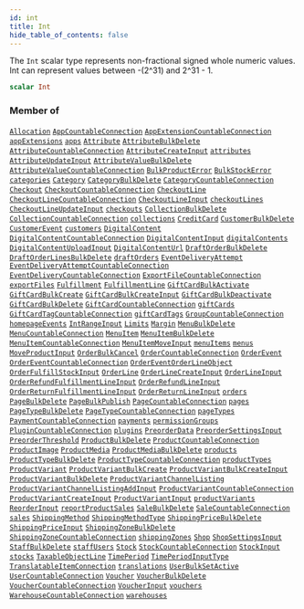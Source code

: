```yaml
---
id: int
title: Int
hide_table_of_contents: false
---
```








The `Int` scalar type represents non-fractional signed whole numeric values. Int can represent values between -(2^31) and 2^31 - 1.

```graphql
scalar Int
```




### Member of

[`Allocation`](../../../developer/api-reference/objects/allocation)  <Badge class="secondary" text="object"/><Bullet />[`AppCountableConnection`](../../../developer/api-reference/objects/app-countable-connection)  <Badge class="secondary" text="object"/><Bullet />[`AppExtensionCountableConnection`](../../../developer/api-reference/objects/app-extension-countable-connection)  <Badge class="secondary" text="object"/><Bullet />[`appExtensions`](../../../developer/api-reference/queries/app-extensions)  <Badge class="secondary" text="query"/><Bullet />[`apps`](../../../developer/api-reference/queries/apps)  <Badge class="secondary" text="query"/><Bullet />[`Attribute`](../../../developer/api-reference/objects/attribute)  <Badge class="secondary" text="object"/><Bullet />[`AttributeBulkDelete`](../../../developer/api-reference/objects/attribute-bulk-delete)  <Badge class="secondary" text="object"/><Bullet />[`AttributeCountableConnection`](../../../developer/api-reference/objects/attribute-countable-connection)  <Badge class="secondary" text="object"/><Bullet />[`AttributeCreateInput`](../../../developer/api-reference/inputs/attribute-create-input)  <Badge class="secondary" text="input"/><Bullet />[`attributes`](../../../developer/api-reference/queries/attributes)  <Badge class="secondary" text="query"/><Bullet />[`AttributeUpdateInput`](../../../developer/api-reference/inputs/attribute-update-input)  <Badge class="secondary" text="input"/><Bullet />[`AttributeValueBulkDelete`](../../../developer/api-reference/objects/attribute-value-bulk-delete)  <Badge class="secondary" text="object"/><Bullet />[`AttributeValueCountableConnection`](../../../developer/api-reference/objects/attribute-value-countable-connection)  <Badge class="secondary" text="object"/><Bullet />[`BulkProductError`](../../../developer/api-reference/objects/bulk-product-error)  <Badge class="secondary" text="object"/><Bullet />[`BulkStockError`](../../../developer/api-reference/objects/bulk-stock-error)  <Badge class="secondary" text="object"/><Bullet />[`categories`](../../../developer/api-reference/queries/categories)  <Badge class="secondary" text="query"/><Bullet />[`Category`](../../../developer/api-reference/objects/category)  <Badge class="secondary" text="object"/><Bullet />[`CategoryBulkDelete`](../../../developer/api-reference/objects/category-bulk-delete)  <Badge class="secondary" text="object"/><Bullet />[`CategoryCountableConnection`](../../../developer/api-reference/objects/category-countable-connection)  <Badge class="secondary" text="object"/><Bullet />[`Checkout`](../../../developer/api-reference/objects/checkout)  <Badge class="secondary" text="object"/><Bullet />[`CheckoutCountableConnection`](../../../developer/api-reference/objects/checkout-countable-connection)  <Badge class="secondary" text="object"/><Bullet />[`CheckoutLine`](../../../developer/api-reference/objects/checkout-line)  <Badge class="secondary" text="object"/><Bullet />[`CheckoutLineCountableConnection`](../../../developer/api-reference/objects/checkout-line-countable-connection)  <Badge class="secondary" text="object"/><Bullet />[`CheckoutLineInput`](../../../developer/api-reference/inputs/checkout-line-input)  <Badge class="secondary" text="input"/><Bullet />[`checkoutLines`](../../../developer/api-reference/queries/checkout-lines)  <Badge class="secondary" text="query"/><Bullet />[`CheckoutLineUpdateInput`](../../../developer/api-reference/inputs/checkout-line-update-input)  <Badge class="secondary" text="input"/><Bullet />[`checkouts`](../../../developer/api-reference/queries/checkouts)  <Badge class="secondary" text="query"/><Bullet />[`CollectionBulkDelete`](../../../developer/api-reference/objects/collection-bulk-delete)  <Badge class="secondary" text="object"/><Bullet />[`CollectionCountableConnection`](../../../developer/api-reference/objects/collection-countable-connection)  <Badge class="secondary" text="object"/><Bullet />[`collections`](../../../developer/api-reference/queries/collections)  <Badge class="secondary" text="query"/><Bullet />[`CreditCard`](../../../developer/api-reference/objects/credit-card)  <Badge class="secondary" text="object"/><Bullet />[`CustomerBulkDelete`](../../../developer/api-reference/objects/customer-bulk-delete)  <Badge class="secondary" text="object"/><Bullet />[`CustomerEvent`](../../../developer/api-reference/objects/customer-event)  <Badge class="secondary" text="object"/><Bullet />[`customers`](../../../developer/api-reference/queries/customers)  <Badge class="secondary" text="query"/><Bullet />[`DigitalContent`](../../../developer/api-reference/objects/digital-content)  <Badge class="secondary" text="object"/><Bullet />[`DigitalContentCountableConnection`](../../../developer/api-reference/objects/digital-content-countable-connection)  <Badge class="secondary" text="object"/><Bullet />[`DigitalContentInput`](../../../developer/api-reference/inputs/digital-content-input)  <Badge class="secondary" text="input"/><Bullet />[`digitalContents`](../../../developer/api-reference/queries/digital-contents)  <Badge class="secondary" text="query"/><Bullet />[`DigitalContentUploadInput`](../../../developer/api-reference/inputs/digital-content-upload-input)  <Badge class="secondary" text="input"/><Bullet />[`DigitalContentUrl`](../../../developer/api-reference/objects/digital-content-url)  <Badge class="secondary" text="object"/><Bullet />[`DraftOrderBulkDelete`](../../../developer/api-reference/objects/draft-order-bulk-delete)  <Badge class="secondary" text="object"/><Bullet />[`DraftOrderLinesBulkDelete`](../../../developer/api-reference/objects/draft-order-lines-bulk-delete)  <Badge class="secondary" text="object"/><Bullet />[`draftOrders`](../../../developer/api-reference/queries/draft-orders)  <Badge class="secondary" text="query"/><Bullet />[`EventDeliveryAttempt`](../../../developer/api-reference/objects/event-delivery-attempt)  <Badge class="secondary" text="object"/><Bullet />[`EventDeliveryAttemptCountableConnection`](../../../developer/api-reference/objects/event-delivery-attempt-countable-connection)  <Badge class="secondary" text="object"/><Bullet />[`EventDeliveryCountableConnection`](../../../developer/api-reference/objects/event-delivery-countable-connection)  <Badge class="secondary" text="object"/><Bullet />[`ExportFileCountableConnection`](../../../developer/api-reference/objects/export-file-countable-connection)  <Badge class="secondary" text="object"/><Bullet />[`exportFiles`](../../../developer/api-reference/queries/export-files)  <Badge class="secondary" text="query"/><Bullet />[`Fulfillment`](../../../developer/api-reference/objects/fulfillment)  <Badge class="secondary" text="object"/><Bullet />[`FulfillmentLine`](../../../developer/api-reference/objects/fulfillment-line)  <Badge class="secondary" text="object"/><Bullet />[`GiftCardBulkActivate`](../../../developer/api-reference/objects/gift-card-bulk-activate)  <Badge class="secondary" text="object"/><Bullet />[`GiftCardBulkCreate`](../../../developer/api-reference/objects/gift-card-bulk-create)  <Badge class="secondary" text="object"/><Bullet />[`GiftCardBulkCreateInput`](../../../developer/api-reference/inputs/gift-card-bulk-create-input)  <Badge class="secondary" text="input"/><Bullet />[`GiftCardBulkDeactivate`](../../../developer/api-reference/objects/gift-card-bulk-deactivate)  <Badge class="secondary" text="object"/><Bullet />[`GiftCardBulkDelete`](../../../developer/api-reference/objects/gift-card-bulk-delete)  <Badge class="secondary" text="object"/><Bullet />[`GiftCardCountableConnection`](../../../developer/api-reference/objects/gift-card-countable-connection)  <Badge class="secondary" text="object"/><Bullet />[`giftCards`](../../../developer/api-reference/queries/gift-cards)  <Badge class="secondary" text="query"/><Bullet />[`GiftCardTagCountableConnection`](../../../developer/api-reference/objects/gift-card-tag-countable-connection)  <Badge class="secondary" text="object"/><Bullet />[`giftCardTags`](../../../developer/api-reference/queries/gift-card-tags)  <Badge class="secondary" text="query"/><Bullet />[`GroupCountableConnection`](../../../developer/api-reference/objects/group-countable-connection)  <Badge class="secondary" text="object"/><Bullet />[`homepageEvents`](../../../developer/api-reference/queries/homepage-events)  <Badge class="secondary" text="query"/><Bullet />[`IntRangeInput`](../../../developer/api-reference/inputs/int-range-input)  <Badge class="secondary" text="input"/><Bullet />[`Limits`](../../../developer/api-reference/objects/limits)  <Badge class="secondary" text="object"/><Bullet />[`Margin`](../../../developer/api-reference/objects/margin)  <Badge class="secondary" text="object"/><Bullet />[`MenuBulkDelete`](../../../developer/api-reference/objects/menu-bulk-delete)  <Badge class="secondary" text="object"/><Bullet />[`MenuCountableConnection`](../../../developer/api-reference/objects/menu-countable-connection)  <Badge class="secondary" text="object"/><Bullet />[`MenuItem`](../../../developer/api-reference/objects/menu-item)  <Badge class="secondary" text="object"/><Bullet />[`MenuItemBulkDelete`](../../../developer/api-reference/objects/menu-item-bulk-delete)  <Badge class="secondary" text="object"/><Bullet />[`MenuItemCountableConnection`](../../../developer/api-reference/objects/menu-item-countable-connection)  <Badge class="secondary" text="object"/><Bullet />[`MenuItemMoveInput`](../../../developer/api-reference/inputs/menu-item-move-input)  <Badge class="secondary" text="input"/><Bullet />[`menuItems`](../../../developer/api-reference/queries/menu-items)  <Badge class="secondary" text="query"/><Bullet />[`menus`](../../../developer/api-reference/queries/menus)  <Badge class="secondary" text="query"/><Bullet />[`MoveProductInput`](../../../developer/api-reference/inputs/move-product-input)  <Badge class="secondary" text="input"/><Bullet />[`OrderBulkCancel`](../../../developer/api-reference/objects/order-bulk-cancel)  <Badge class="secondary" text="object"/><Bullet />[`OrderCountableConnection`](../../../developer/api-reference/objects/order-countable-connection)  <Badge class="secondary" text="object"/><Bullet />[`OrderEvent`](../../../developer/api-reference/objects/order-event)  <Badge class="secondary" text="object"/><Bullet />[`OrderEventCountableConnection`](../../../developer/api-reference/objects/order-event-countable-connection)  <Badge class="secondary" text="object"/><Bullet />[`OrderEventOrderLineObject`](../../../developer/api-reference/objects/order-event-order-line-object)  <Badge class="secondary" text="object"/><Bullet />[`OrderFulfillStockInput`](../../../developer/api-reference/inputs/order-fulfill-stock-input)  <Badge class="secondary" text="input"/><Bullet />[`OrderLine`](../../../developer/api-reference/objects/order-line)  <Badge class="secondary" text="object"/><Bullet />[`OrderLineCreateInput`](../../../developer/api-reference/inputs/order-line-create-input)  <Badge class="secondary" text="input"/><Bullet />[`OrderLineInput`](../../../developer/api-reference/inputs/order-line-input)  <Badge class="secondary" text="input"/><Bullet />[`OrderRefundFulfillmentLineInput`](../../../developer/api-reference/inputs/order-refund-fulfillment-line-input)  <Badge class="secondary" text="input"/><Bullet />[`OrderRefundLineInput`](../../../developer/api-reference/inputs/order-refund-line-input)  <Badge class="secondary" text="input"/><Bullet />[`OrderReturnFulfillmentLineInput`](../../../developer/api-reference/inputs/order-return-fulfillment-line-input)  <Badge class="secondary" text="input"/><Bullet />[`OrderReturnLineInput`](../../../developer/api-reference/inputs/order-return-line-input)  <Badge class="secondary" text="input"/><Bullet />[`orders`](../../../developer/api-reference/queries/orders)  <Badge class="secondary" text="query"/><Bullet />[`PageBulkDelete`](../../../developer/api-reference/objects/page-bulk-delete)  <Badge class="secondary" text="object"/><Bullet />[`PageBulkPublish`](../../../developer/api-reference/objects/page-bulk-publish)  <Badge class="secondary" text="object"/><Bullet />[`PageCountableConnection`](../../../developer/api-reference/objects/page-countable-connection)  <Badge class="secondary" text="object"/><Bullet />[`pages`](../../../developer/api-reference/queries/pages)  <Badge class="secondary" text="query"/><Bullet />[`PageTypeBulkDelete`](../../../developer/api-reference/objects/page-type-bulk-delete)  <Badge class="secondary" text="object"/><Bullet />[`PageTypeCountableConnection`](../../../developer/api-reference/objects/page-type-countable-connection)  <Badge class="secondary" text="object"/><Bullet />[`pageTypes`](../../../developer/api-reference/queries/page-types)  <Badge class="secondary" text="query"/><Bullet />[`PaymentCountableConnection`](../../../developer/api-reference/objects/payment-countable-connection)  <Badge class="secondary" text="object"/><Bullet />[`payments`](../../../developer/api-reference/queries/payments)  <Badge class="secondary" text="query"/><Bullet />[`permissionGroups`](../../../developer/api-reference/queries/permission-groups)  <Badge class="secondary" text="query"/><Bullet />[`PluginCountableConnection`](../../../developer/api-reference/objects/plugin-countable-connection)  <Badge class="secondary" text="object"/><Bullet />[`plugins`](../../../developer/api-reference/queries/plugins)  <Badge class="secondary" text="query"/><Bullet />[`PreorderData`](../../../developer/api-reference/objects/preorder-data)  <Badge class="secondary" text="object"/><Bullet />[`PreorderSettingsInput`](../../../developer/api-reference/inputs/preorder-settings-input)  <Badge class="secondary" text="input"/><Bullet />[`PreorderThreshold`](../../../developer/api-reference/objects/preorder-threshold)  <Badge class="secondary" text="object"/><Bullet />[`ProductBulkDelete`](../../../developer/api-reference/objects/product-bulk-delete)  <Badge class="secondary" text="object"/><Bullet />[`ProductCountableConnection`](../../../developer/api-reference/objects/product-countable-connection)  <Badge class="secondary" text="object"/><Bullet />[`ProductImage`](../../../developer/api-reference/objects/product-image)  <Badge class="secondary" text="object"/><Bullet />[`ProductMedia`](../../../developer/api-reference/objects/product-media)  <Badge class="secondary" text="object"/><Bullet />[`ProductMediaBulkDelete`](../../../developer/api-reference/objects/product-media-bulk-delete)  <Badge class="secondary" text="object"/><Bullet />[`products`](../../../developer/api-reference/queries/products)  <Badge class="secondary" text="query"/><Bullet />[`ProductTypeBulkDelete`](../../../developer/api-reference/objects/product-type-bulk-delete)  <Badge class="secondary" text="object"/><Bullet />[`ProductTypeCountableConnection`](../../../developer/api-reference/objects/product-type-countable-connection)  <Badge class="secondary" text="object"/><Bullet />[`productTypes`](../../../developer/api-reference/queries/product-types)  <Badge class="secondary" text="query"/><Bullet />[`ProductVariant`](../../../developer/api-reference/objects/product-variant)  <Badge class="secondary" text="object"/><Bullet />[`ProductVariantBulkCreate`](../../../developer/api-reference/objects/product-variant-bulk-create)  <Badge class="secondary" text="object"/><Bullet />[`ProductVariantBulkCreateInput`](../../../developer/api-reference/inputs/product-variant-bulk-create-input)  <Badge class="secondary" text="input"/><Bullet />[`ProductVariantBulkDelete`](../../../developer/api-reference/objects/product-variant-bulk-delete)  <Badge class="secondary" text="object"/><Bullet />[`ProductVariantChannelListing`](../../../developer/api-reference/objects/product-variant-channel-listing)  <Badge class="secondary" text="object"/><Bullet />[`ProductVariantChannelListingAddInput`](../../../developer/api-reference/inputs/product-variant-channel-listing-add-input)  <Badge class="secondary" text="input"/><Bullet />[`ProductVariantCountableConnection`](../../../developer/api-reference/objects/product-variant-countable-connection)  <Badge class="secondary" text="object"/><Bullet />[`ProductVariantCreateInput`](../../../developer/api-reference/inputs/product-variant-create-input)  <Badge class="secondary" text="input"/><Bullet />[`ProductVariantInput`](../../../developer/api-reference/inputs/product-variant-input)  <Badge class="secondary" text="input"/><Bullet />[`productVariants`](../../../developer/api-reference/queries/product-variants)  <Badge class="secondary" text="query"/><Bullet />[`ReorderInput`](../../../developer/api-reference/inputs/reorder-input)  <Badge class="secondary" text="input"/><Bullet />[`reportProductSales`](../../../developer/api-reference/queries/report-product-sales)  <Badge class="secondary" text="query"/><Bullet />[`SaleBulkDelete`](../../../developer/api-reference/objects/sale-bulk-delete)  <Badge class="secondary" text="object"/><Bullet />[`SaleCountableConnection`](../../../developer/api-reference/objects/sale-countable-connection)  <Badge class="secondary" text="object"/><Bullet />[`sales`](../../../developer/api-reference/queries/sales)  <Badge class="secondary" text="query"/><Bullet />[`ShippingMethod`](../../../developer/api-reference/objects/shipping-method)  <Badge class="secondary" text="object"/><Bullet />[`ShippingMethodType`](../../../developer/api-reference/objects/shipping-method-type)  <Badge class="secondary" text="object"/><Bullet />[`ShippingPriceBulkDelete`](../../../developer/api-reference/objects/shipping-price-bulk-delete)  <Badge class="secondary" text="object"/><Bullet />[`ShippingPriceInput`](../../../developer/api-reference/inputs/shipping-price-input)  <Badge class="secondary" text="input"/><Bullet />[`ShippingZoneBulkDelete`](../../../developer/api-reference/objects/shipping-zone-bulk-delete)  <Badge class="secondary" text="object"/><Bullet />[`ShippingZoneCountableConnection`](../../../developer/api-reference/objects/shipping-zone-countable-connection)  <Badge class="secondary" text="object"/><Bullet />[`shippingZones`](../../../developer/api-reference/queries/shipping-zones)  <Badge class="secondary" text="query"/><Bullet />[`Shop`](../../../developer/api-reference/objects/shop)  <Badge class="secondary" text="object"/><Bullet />[`ShopSettingsInput`](../../../developer/api-reference/inputs/shop-settings-input)  <Badge class="secondary" text="input"/><Bullet />[`StaffBulkDelete`](../../../developer/api-reference/objects/staff-bulk-delete)  <Badge class="secondary" text="object"/><Bullet />[`staffUsers`](../../../developer/api-reference/queries/staff-users)  <Badge class="secondary" text="query"/><Bullet />[`Stock`](../../../developer/api-reference/objects/stock)  <Badge class="secondary" text="object"/><Bullet />[`StockCountableConnection`](../../../developer/api-reference/objects/stock-countable-connection)  <Badge class="secondary" text="object"/><Bullet />[`StockInput`](../../../developer/api-reference/inputs/stock-input)  <Badge class="secondary" text="input"/><Bullet />[`stocks`](../../../developer/api-reference/queries/stocks)  <Badge class="secondary" text="query"/><Bullet />[`TaxableObjectLine`](../../../developer/api-reference/objects/taxable-object-line)  <Badge class="secondary" text="object"/><Bullet />[`TimePeriod`](../../../developer/api-reference/objects/time-period)  <Badge class="secondary" text="object"/><Bullet />[`TimePeriodInputType`](../../../developer/api-reference/inputs/time-period-input-type)  <Badge class="secondary" text="input"/><Bullet />[`TranslatableItemConnection`](../../../developer/api-reference/objects/translatable-item-connection)  <Badge class="secondary" text="object"/><Bullet />[`translations`](../../../developer/api-reference/queries/translations)  <Badge class="secondary" text="query"/><Bullet />[`UserBulkSetActive`](../../../developer/api-reference/objects/user-bulk-set-active)  <Badge class="secondary" text="object"/><Bullet />[`UserCountableConnection`](../../../developer/api-reference/objects/user-countable-connection)  <Badge class="secondary" text="object"/><Bullet />[`Voucher`](../../../developer/api-reference/objects/voucher)  <Badge class="secondary" text="object"/><Bullet />[`VoucherBulkDelete`](../../../developer/api-reference/objects/voucher-bulk-delete)  <Badge class="secondary" text="object"/><Bullet />[`VoucherCountableConnection`](../../../developer/api-reference/objects/voucher-countable-connection)  <Badge class="secondary" text="object"/><Bullet />[`VoucherInput`](../../../developer/api-reference/inputs/voucher-input)  <Badge class="secondary" text="input"/><Bullet />[`vouchers`](../../../developer/api-reference/queries/vouchers)  <Badge class="secondary" text="query"/><Bullet />[`WarehouseCountableConnection`](../../../developer/api-reference/objects/warehouse-countable-connection)  <Badge class="secondary" text="object"/><Bullet />[`warehouses`](../../../developer/api-reference/queries/warehouses)  <Badge class="secondary" text="query"/>



